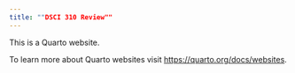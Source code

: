 ```yaml
---
title: ""DSCI 310 Review""
---
```


This is a Quarto website.

To learn more about Quarto websites visit <https://quarto.org/docs/websites>.
